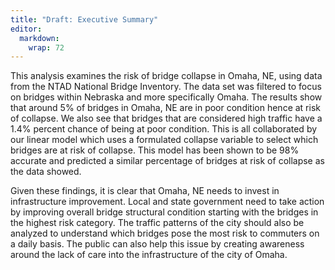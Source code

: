```yaml
---
title: "Draft: Executive Summary"
editor: 
  markdown: 
    wrap: 72
---
```


This analysis examines the risk of bridge collapse in Omaha, NE, using
data from the NTAD National Bridge Inventory. The data set was filtered
to focus on bridges within Nebraska and more specifically Omaha. The
results show that around 5% of bridges in Omaha, NE are in poor
condition hence at risk of collapse. We also see that bridges that are
considered high traffic have a 1.4% percent chance of being at poor
condition. This is all collaborated by our linear model which uses a
formulated collapse variable to select which bridges are at risk of
collapse. This model has been shown to be 98% accurate and predicted a
similar percentage of bridges at risk of collapse as the data showed.

Given these findings, it is clear that Omaha, NE needs to invest in
infrastructure improvement. Local and state government need to take
action by improving overall bridge structural condition starting with
the bridges in the highest risk category. The traffic patterns of the
city should also be analyzed to understand which bridges pose the most
risk to commuters on a daily basis. The public can also help this issue
by creating awareness around the lack of care into the infrastructure of
the city of Omaha.
